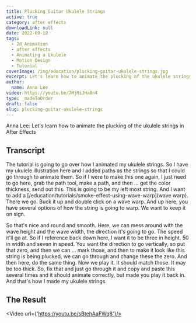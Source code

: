 ```yaml
---
title: Plucking Guitar Ukulele Strings
active: true
category: after effects
downloadLink: null
date: 2022-09-18
tags:
  - 2d Animation
  - after effects
  - Animating a Ukulele
  - Motion Design
  - Tutorial
coverImage: /img/education/plucking-guitar-ukulele-strings.jpg
excerpt: Let's learn how to animate the plucking of the ukulele strings in After Effects
author:
  name: Anna Lee
video: https://youtu.be/7MjMiJHaBn4
type: _madeToOrder
draft: false
slug: plucking-guitar-ukulele-strings
---
```


Anna Lee: Let's learn how to animate the plucking of the ukulele strings in After Effects

## Transcript

The tutorial is going to go over how I animated my ukulele strings. So I have my ukulele illustration here and I added paths as the strings so that I could go through to animate them. So if I were to make this one again, I just need to go here, grab the path tool, make a path, and then ... get the color thickness, send out this. This is going to be my left most string. And I want to add a [/education/tutorials/smoke-effect-using-wave-warp](wave warp). There we go. Buck it up and double click on a wave warp. And up here, you have several options of how the string is going to warp. We want to keep it on sign.

So that's nice and round and smooth. Here, we can mess around with the wave height and the wave width, the direction it's going to go. The speed it'll go at. So if I reference back down here, I want it to be three in height. 50 in width and seven in speed. You want the direction to go vertically, so put that zero, and then we can ... mark those, and then to make it look like this string is being plucked, we can go through and change these the zero. And then here, do the same thing. Now we play it. It should match those. It may be too thick. So, fix that and just go through it and copy and paste this several times and it should animate correctly, but made you play it back in. And that's how I made my ukulele strings.

## The Result

<Video url={'https://youtu.be/sBtehAaFWq8'}/>